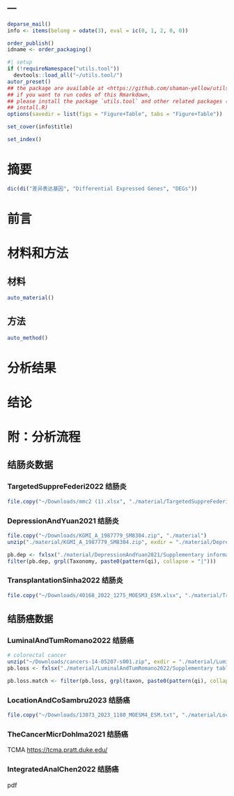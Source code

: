 ---
---

```r
deparse_mail()
info <- items(belong = odate(3), eval = ic(0, 1, 2, 0, 0))

order_publish()
idname <- order_packaging()
```

```r
#| setup
if (!requireNamespace("utils.tool"))
  devtools::load_all("~/utils.tool/")
autor_preset()
## the package are available at <https://github.com/shaman-yellow/utils.tool>
## if you want to run codes of this Rmarkdown,
## please install the package `utils.tool` and other related packages (run
## install.R)
options(savedir = list(figs = "Figure+Table", tabs = "Figure+Table"))
```

```r
set_cover(info$title)
```

```r
set_index()
```

# 摘要 {#abstract}

```r
dic(di("差异表达基因", "Differential Expressed Genes", "DEGs"))

```

# 前言 {#introduction}

# 材料和方法 {#methods}

## 材料

```r
auto_material()
```

## 方法

```r
auto_method()
```

# 分析结果 {#results}

# 结论 {#dis}

# 附：分析流程 {#workflow}

## 结肠炎数据

### TargetedSuppreFederi2022 结肠炎

```r
file.copy("~/Downloads/mmc2 (1).xlsx", "./material/TargetedSuppreFederi2022_s2.xlsx", T)
```

### DepressionAndYuan2021 结肠炎

```r
file.copy("~/Downloads/KGMI_A_1987779_SM8304.zip", "./material")
unzip("./material/KGMI_A_1987779_SM8304.zip", exdir = "./material/DepressionAndYuan2021")
```

```r
pb.dep <- fxlsx("./material/DepressionAndYuan2021/Supplementary information/Supplementary table.xlsx", sheet = 3, startRow = 2)
filter(pb.dep, grpl(Taxonomy, paste0(pattern(qi), collapse = "|")))
```

### TransplantationSinha2022 结肠炎

```r
file.copy("~/Downloads/40168_2022_1275_MOESM3_ESM.xlsx", "./material/TransplantationSinha2022_s3.xlsx")
```

## 结肠癌数据

### LuminalAndTumRomano2022 结肠癌

```r
# colorectal cancer
unzip("~/Downloads/cancers-14-05207-s001.zip", exdir = "./material/LuminalAndTumRomano2022")
pb.loss <- fxlsx("./material/LuminalAndTumRomano2022/Supplementary tables.xlsx", startRow = 2)

pb.loss.match <- filter(pb.loss, grpl(taxon, paste0(pattern(qi), collapse = "|")))
```

### LocationAndCoSambru2023 结肠癌

```r
file.copy("~/Downloads/13073_2023_1180_MOESM4_ESM.txt", "./material/LocationAndCoSambru2023_s4.txt")
```

### TheCancerMicrDohlma2021 结肠癌

TCMA <https://tcma.pratt.duke.edu/>

### IntegratedAnalChen2022 结肠癌

pdf


